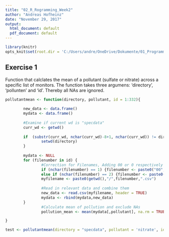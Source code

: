 ```yaml
---
title: "02_R_Rogramming_Week2"
author: "Andreas Hofheinz"
date: "November 29, 2017"
output:
  html_document: default
  pdf_document: default
---
```


```r
library(knitr)
opts_knit$set(root.dir = 'C:/Users/andre/OneDrive/Dokumente/01_Programming/Coursera/Data Science Spezialization/02_R-Programming/Week_2')
```

## Exercise 1

Function that calclates the mean of a pollutant (sulfate or nitrate) across a specific list of monitors.
The function takes three argumens: 'directory', 'pollunten' and 'id'.
Thereby all NAs are ignored.

```r
pollutantmean <- function(directory, pollutant, id = 1:332){
        
        new_data <- data.frame()
        mydata <- data.frame()
        
        #Examine if current wd is "specdata"
        curr_wd <- getwd()
        
        if  (substr(curr_wd, nchar(curr_wd)-8+1, nchar(curr_wd)) != directory) {
                setwd(directory)
        }
        
        mydata <- NULL
        for (filenumber in id) {
                #Correction for Filenames, Adding 00 or 0 respectively to id
                if (nchar(filenumber) == 1) {filenumber <- paste0("00",filenumber)} 
                else if (nchar(filenumber) == 2) {filenumber <- paste0("0",filenumber)} 
                myfilename <- paste0(getwd(),"/",filenumber,".csv")
                
                #Read in relevant data and combine them
                new_data <- read.csv(myfilename, header = TRUE)
                mydata <- rbind(mydata,new_data)
        }
                #Calculate mean of pollution and exclude NAs
                pollution_mean <- mean(mydata[,pollutant], na.rm = TRUE)

}
```




```r
test <- pollutantmean(directory = "specdata", pollutant = 'nitrate', id = 30:70)
```


